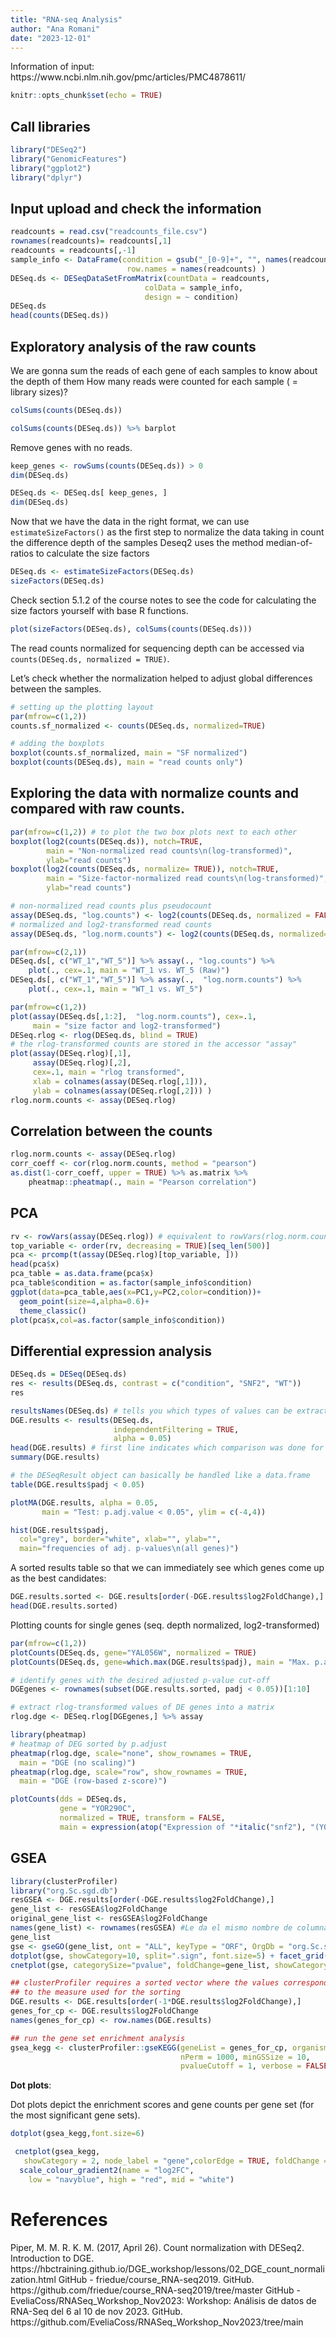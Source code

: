---
title: "RNA-seq Analysis"
author: "Ana Romani"
date: "2023-12-01"
---
Information of input: https://www.ncbi.nlm.nih.gov/pmc/articles/PMC4878611/

```{r setup, include=FALSE}
knitr::opts_chunk$set(echo = TRUE)
```
## Call libraries
```{r,echo=FALSE,warning=FALSE}
library("DESeq2")
library("GenomicFeatures")
library("ggplot2")
library("dplyr")
```

## Input upload and check the information
```{r DESeqDataSet, warning=FALSE}
readcounts = read.csv("readcounts_file.csv")
rownames(readcounts)= readcounts[,1]
readcounts = readcounts[,-1]
sample_info <- DataFrame(condition = gsub("_[0-9]+", "", names(readcounts)),
                          row.names = names(readcounts) )
DESeq.ds <- DESeqDataSetFromMatrix(countData = readcounts,
                              colData = sample_info,
                              design = ~ condition)
DESeq.ds
head(counts(DESeq.ds))
```
## Exploratory analysis of the raw counts
We are gonna sum the reads of each gene of each samples to know about the depth of them
How many reads were counted for each sample ( = library sizes)?

```{r eval=TRUE, echo=TRUE}
colSums(counts(DESeq.ds))
```

```{r eval=TRUE, echo=TRUE}
colSums(counts(DESeq.ds)) %>% barplot
```

Remove genes with no reads.

```{r eval = TRUE}
keep_genes <- rowSums(counts(DESeq.ds)) > 0
dim(DESeq.ds)
```

```{r}
DESeq.ds <- DESeq.ds[ keep_genes, ]
dim(DESeq.ds)
```

Now that we have the data in the right format, we can use `estimateSizeFactors()` as the first step to normalize
the data taking in count the difference depth of the samples
Deseq2 uses the method median-of-ratios to calculate the size factors

```{r sizeFactors}
DESeq.ds <- estimateSizeFactors(DESeq.ds)
sizeFactors(DESeq.ds)
```

Check section 5.1.2 of the course notes to see the code for calculating the size
factors yourself with base R functions.

```{r sizeFactor_vs_librarySizes, eval=TRUE, echo=TRUE}
plot(sizeFactors(DESeq.ds), colSums(counts(DESeq.ds)))
```

The read counts normalized for sequencing depth can be accessed via
`counts(DESeq.ds, normalized = TRUE)`.

Let's check whether the normalization helped to adjust global differences between the samples.

```{r boxplots_untransformed, fig.width = 10, fig.height = 5}
# setting up the plotting layout
par(mfrow=c(1,2))
counts.sf_normalized <- counts(DESeq.ds, normalized=TRUE)

# adding the boxplots
boxplot(counts.sf_normalized, main = "SF normalized")
boxplot(counts(DESeq.ds), main = "read counts only")
```
## Exploring the data with normalize counts and compared with raw counts.
```{r boxplots_logReadCounts, fig.width = 10, fig.height = 5, warning=FALSE}
par(mfrow=c(1,2)) # to plot the two box plots next to each other
boxplot(log2(counts(DESeq.ds)), notch=TRUE,
        main = "Non-normalized read counts\n(log-transformed)",
        ylab="read counts")
boxplot(log2(counts(DESeq.ds, normalize= TRUE)), notch=TRUE,
        main = "Size-factor-normalized read counts\n(log-transformed)",
        ylab="read counts") 
```

```{r logReadCountTables}
# non-normalized read counts plus pseudocount
assay(DESeq.ds, "log.counts") <- log2(counts(DESeq.ds, normalized = FALSE)+1)
# normalized and log2-transformed read counts
assay(DESeq.ds, "log.norm.counts") <- log2(counts(DESeq.ds, normalized=TRUE)+1)
```

```{r scatterplots_logNormReadCounts, fig.width = 10, fig.height = 15}
par(mfrow=c(2,1)) 
DESeq.ds[, c("WT_1","WT_5")] %>% assay(., "log.counts") %>% 
    plot(., cex=.1, main = "WT_1 vs. WT_5 (Raw)")
DESeq.ds[, c("WT_1","WT_5")] %>% assay(.,  "log.norm.counts") %>% 
    plot(., cex=.1, main = "WT_1 vs. WT_5")
```
```{r rlog_vs_log2, fig.width = 15, fig.height = 8}
par(mfrow=c(1,2)) 
plot(assay(DESeq.ds[,1:2],  "log.norm.counts"), cex=.1,
     main = "size factor and log2-transformed")
DESeq.rlog <- rlog(DESeq.ds, blind = TRUE)
# the rlog-transformed counts are stored in the accessor "assay"
plot(assay(DESeq.rlog)[,1],
     assay(DESeq.rlog)[,2],
     cex=.1, main = "rlog transformed",
     xlab = colnames(assay(DESeq.rlog[,1])),
     ylab = colnames(assay(DESeq.rlog[,2])) )
rlog.norm.counts <- assay(DESeq.rlog)
```

## Correlation between the counts
```{r }
rlog.norm.counts <- assay(DESeq.rlog)
corr_coeff <- cor(rlog.norm.counts, method = "pearson")
as.dist(1-corr_coeff, upper = TRUE) %>% as.matrix %>%
    pheatmap::pheatmap(., main = "Pearson correlation")
```

## PCA
```{r pca, eval=FALSE}
rv <- rowVars(assay(DESeq.rlog)) # equivalent to rowVars(rlog.norm.counts)
top_variable <- order(rv, decreasing = TRUE)[seq_len(500)]
pca <- prcomp(t(assay(DESeq.rlog)[top_variable, ]))
head(pca$x)
pca_table = as.data.frame(pca$x)
pca_table$condition = as.factor(sample_info$condition)
ggplot(data=pca_table,aes(x=PC1,y=PC2,color=condition))+
  geom_point(size=4,alpha=0.6)+
  theme_classic()
plot(pca$x,col=as.factor(sample_info$condition))
```

## Differential expression analysis
```{r pca, eval=FALSE}
DESeq.ds = DESeq(DESeq.ds)
res <- results(DESeq.ds, contrast = c("condition", "SNF2", "WT"))
res
```
```{r}
resultsNames(DESeq.ds) # tells you which types of values can be extracted with results()
DGE.results <- results(DESeq.ds,
                       independentFiltering = TRUE,
                       alpha = 0.05)
head(DGE.results) # first line indicates which comparison was done for the log2FC
summary(DGE.results)

# the DESeqResult object can basically be handled like a data.frame
table(DGE.results$padj < 0.05)
```

```{r MAplots}
plotMA(DGE.results, alpha = 0.05, 
       main = "Test: p.adj.value < 0.05", ylim = c(-4,4))
```
```{r adjpvalueHistogram}
hist(DGE.results$padj, 
  col="grey", border="white", xlab="", ylab="",
  main="frequencies of adj. p-values\n(all genes)")
```
A sorted results table so that we can immediately see which genes come up as the best candidates:

```{r Deseq}
DGE.results.sorted <- DGE.results[order(-DGE.results$log2FoldChange),]
head(DGE.results.sorted)
```

Plotting counts for single genes (seq. depth normalized, log2-transformed)

```{r singleGenePlot}
par(mfrow=c(1,2))
plotCounts(DESeq.ds, gene="YAL056W", normalized = TRUE)  
plotCounts(DESeq.ds, gene=which.max(DGE.results$padj), main = "Max. p.adj.")
```

```{r heatmap genes comparison}
# identify genes with the desired adjusted p-value cut-off
DGEgenes <- rownames(subset(DGE.results.sorted, padj < 0.05))[1:10]

# extract rlog-transformed values of DE genes into a matrix
rlog.dge <- DESeq.rlog[DGEgenes,] %>% assay

library(pheatmap)
# heatmap of DEG sorted by p.adjust
pheatmap(rlog.dge, scale="none", show_rownames = TRUE,
  main = "DGE (no scaling)")
pheatmap(rlog.dge, scale="row", show_rownames = TRUE,
  main = "DGE (row-based z-score)")
```
```{r singleGenePlot_noDGE, echo = TRUE}
plotCounts(dds = DESeq.ds,
           gene = "YOR290C",
           normalized = TRUE, transform = FALSE,
           main = expression(atop("Expression of "*italic("snf2"), "(YOR290C)")))

```
## GSEA

```{r GSEA analysis}
library(clusterProfiler)
library("org.Sc.sgd.db")
resGSEA <- DGE.results[order(-DGE.results$log2FoldChange),] 
gene_list <- resGSEA$log2FoldChange
original_gene_list <- resGSEA$log2FoldChange
names(gene_list) <- rownames(resGSEA) #Le da el mismo nombre de columnas que nuestros genes
gene_list
gse <- gseGO(gene_list, ont = "ALL", keyType = "ORF", OrgDb = "org.Sc.sgd.db", eps = 1e-300)
dotplot(gse, showCategory=10, split=".sign", font.size=5) + facet_grid(.~.sign)
cnetplot(gse, categorySize="pvalue", foldChange=gene_list, showCategory = 6)
```
```{r}
## clusterProfiler requires a sorted vector where the values correspond
## to the measure used for the sorting 
DGE.results <- DGE.results[order(-1*DGE.results$log2FoldChange),]
genes_for_cp <- DGE.results$log2FoldChange
names(genes_for_cp) <- row.names(DGE.results)

## run the gene set enrichment analysis
gsea_kegg <- clusterProfiler::gseKEGG(geneList = genes_for_cp, organism = 'sce',
                                      nPerm = 1000, minGSSize = 10,
                                      pvalueCutoff = 1, verbose = FALSE)
```

**Dot plots**:

Dot plots depict the enrichment scores and gene counts per gene set (for the most significant gene sets).

```{r dotplot_kegg}
dotplot(gsea_kegg,font.size=6)
```

```{r cnetplot_kegg, message = FALSE, warning = FALSE, fig.width = 16, fig.height = 14}
 cnetplot(gsea_kegg,
   showCategory = 2, node_label = "gene",colorEdge = TRUE, foldChange = genes_for_cp) +
  scale_colour_gradient2(name = "log2FC",
    low = "navyblue", high = "red", mid = "white")
```
# References

Piper, M. M. R. K. M. (2017, April 26). Count normalization with DESeq2. Introduction to DGE. https://hbctraining.github.io/DGE_workshop/lessons/02_DGE_count_normalization.html
GitHub - friedue/course_RNA-seq2019. GitHub. https://github.com/friedue/course_RNA-seq2019/tree/master
GitHub - EveliaCoss/RNASeq_Workshop_Nov2023: Workshop: Análisis de datos de RNA-Seq del 6 al 10 de nov 2023. GitHub. https://github.com/EveliaCoss/RNASeq_Workshop_Nov2023/tree/main

